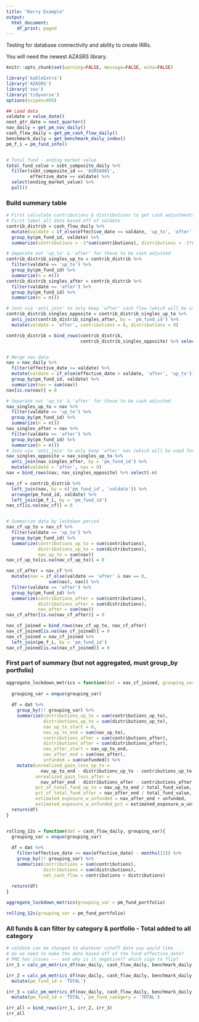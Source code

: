 ```yaml
---
title: "Kerry Example"
output:
  html_document:
    df_print: paged
---
```


Testing for database connectivity and ability to create IRRs.

You will need the newest AZASRS library.

```r
knitr::opts_chunk$set(warning=FALSE, message=FALSE, echo=FALSE)
```

```r
library('kableExtra')
library('AZASRS')
library('zoo')
library('tidyverse')
options(scipen=999)
```

```r
## Load data
valdate = value_date()
next_qtr_date = next_quarter()
nav_daily = get_pm_nav_daily() 
cash_flow_daily = get_pm_cash_flow_daily()
benchmark_daily = get_benchmark_daily_index()
pm_f_i = pm_fund_info()


# Total fund - ending market value
total_fund_value = ssbt_composite_daily %>%
  filter(ssbt_composite_id == 'ASRSA001',
         effective_date == valdate) %>%
  select(ending_market_value) %>%
  pull()
```


### Build summary table
```r
# First calculate contributions & distributions to get cash adjustments
# First label all data based off of valdate
contrib_distrib = cash_flow_daily %>%
  mutate(valdate = if_else(effective_date <= valdate, 'up_to', 'after')) %>%
  group_by(pm_fund_id, valdate) %>%
  summarize(contributions = -1*sum(contributions), distributions = -1*sum(distributions))

# Separate out 'up_to' & 'after' for those to be cash adjusted
contrib_distrib_singles_up_to = contrib_distrib %>% 
  filter(valdate == 'up_to') %>%
  group_by(pm_fund_id) %>% 
  summarize(n = n())
contrib_distrib_singles_after = contrib_distrib %>% 
  filter(valdate == 'after') %>%
  group_by(pm_fund_id) %>% 
  summarize(n = n())

# Join via 'anti_join' to only keep 'after' cash flow (which will be used for cash adjustment rather than valdate)
contrib_distrib_singles_opposite = contrib_distrib_singles_up_to %>% 
  anti_join(contrib_distrib_singles_after, by = 'pm_fund_id') %>%
  mutate(valdate = 'after', contributions = 0, distributions = 0)

contrib_distrib = bind_rows(contrib_distrib, 
                            contrib_distrib_singles_opposite) %>% select(-n)


# Merge nav data
nav = nav_daily %>%
  filter(effective_date >= valdate) %>%
  mutate(valdate = if_else(effective_date > valdate, 'after', 'up_to')) %>%
  group_by(pm_fund_id, valdate) %>%
  summarize(nav = sum(nav))
nav[is.na(nav)] = 0

# Separate out 'up_to' & 'after' for those to be cash adjusted
nav_singles_up_to = nav %>% 
  filter(valdate == 'up_to') %>%
  group_by(pm_fund_id) %>% 
  summarize(n = n())
nav_singles_after = nav %>% 
  filter(valdate == 'after') %>%
  group_by(pm_fund_id) %>% 
  summarize(n = n())
# Join via 'anti_join' to only keep 'after' nav (which will be used for cash adjustment rather than valdate)
nav_singles_opposite = nav_singles_up_to %>% 
  anti_join(nav_singles_after, by = 'pm_fund_id') %>%
  mutate(valdate = 'after', nav = 0)
nav = bind_rows(nav, nav_singles_opposite) %>% select(-n)

nav_cf = contrib_distrib %>%
  left_join(nav, by = c('pm_fund_id', 'valdate')) %>%
  arrange(pm_fund_id, valdate) %>%
  left_join(pm_f_i, by = 'pm_fund_id')
nav_cf[is.na(nav_cf)] = 0


# Summarize data by lockdown period
nav_cf_up_to = nav_cf %>%
  filter(valdate == 'up_to') %>%
  group_by(pm_fund_id) %>%
  summarize(contributions_up_to = sum(contributions),
            distributions_up_to = sum(distributions),
            nav_up_to = sum(nav))
nav_cf_up_to[is.na(nav_cf_up_to)] = 0

nav_cf_after = nav_cf %>%
  mutate(nav = if_else(valdate == 'after' & nav == 0,
                sum(nav), nav)) %>%
  filter(valdate == 'after') %>%
  group_by(pm_fund_id) %>%
  summarize(contributions_after = sum(contributions),
            distributions_after = sum(distributions),
            nav_after = sum(nav))
nav_cf_after[is.na(nav_cf_after)] = 0

nav_cf_joined = bind_rows(nav_cf_up_to, nav_cf_after)
nav_cf_joined[is.na(nav_cf_joined)] = 0
nav_cf_joined = nav_cf_joined %>%
  left_join(pm_f_i, by = 'pm_fund_id')
nav_cf_joined[is.na(nav_cf_joined)] = 0
```

### First part of summary (but not aggregated, must group_by portfolio)
```r
aggregate_lockdown_metrics = function(dat = nav_cf_joined, grouping_var =  pm_fund_id){
  
  grouping_var = enquo(grouping_var)
  
  df = dat %>%
    group_by(!! grouping_var) %>%
    summarize(contributions_up_to = sum(contributions_up_to),
              distributions_up_to = sum(distributions_up_to),
              nav_up_to_start = 0,
              nav_up_to_end = sum(nav_up_to),
              contributions_after = sum(contributions_after),
              distributions_after = sum(distributions_after),
              nav_after_start = nav_up_to_end,
              nav_after_end = sum(nav_after),
              unfunded = sum(unfunded)) %>%
    mutate(unrealized_gain_loss_up_to = 
             nav_up_to_end - distributions_up_to - contributions_up_to,
           unrealized_gain_loss_after = 
             nav_after_end - distributions_after - contributions_after - nav_up_to_end,
           pct_of_total_fund_up_to = nav_up_to_end / total_fund_value,
           pct_of_total_fund_after = nav_after_end / total_fund_value,
           estimated_exposure_w_unfunded = nav_after_end + unfunded,
           estimated_exposure_w_unfunded_pct = estimated_exposure_w_unfunded / (total_fund_value + sum(unfunded)))
  return(df)
}


rolling_12s = function(dat = cash_flow_daily, grouping_var){
  grouping_var = enquo(grouping_var)
  
  df = dat %>%
    filter(effective_date >= max(effective_date) - months(12)) %>%
    group_by(!! grouping_var) %>%
    summarize(contributions = sum(contributions),
              distributions = sum(distributions),
              net_cash_flow = contributions + distributions)
  
  return(df)
}
```

```r
aggregate_lockdown_metrics(grouping_var = pm_fund_portfolio)
```

```r
rolling_12s(grouping_var = pm_fund_portfolio)
```


### All funds & can filter by category & portfolio - Total added to all category
```r
# valdate can be changed to whatever cutoff date you would like
# do we need to make the date based off of the fund effective_date?
# PME has issues --- and why is it negative?? which sign to flip?
irr_1 = calc_pm_metrics_df(nav_daily, cash_flow_daily, benchmark_daily, valdate, pm_fund_portfolio, pm_fund_category, pm_fund_id)

irr_2 = calc_pm_metrics_df(nav_daily, cash_flow_daily, benchmark_daily, valdate, pm_fund_portfolio, pm_fund_category) %>% 
  mutate(pm_fund_id = 'TOTAL')

irr_3 = calc_pm_metrics_df(nav_daily, cash_flow_daily, benchmark_daily, valdate, pm_fund_portfolio) %>% 
  mutate(pm_fund_id = 'TOTAL', pm_fund_category = 'TOTAL')

irr_all = bind_rows(irr_1, irr_2, irr_3)
irr_all
```





